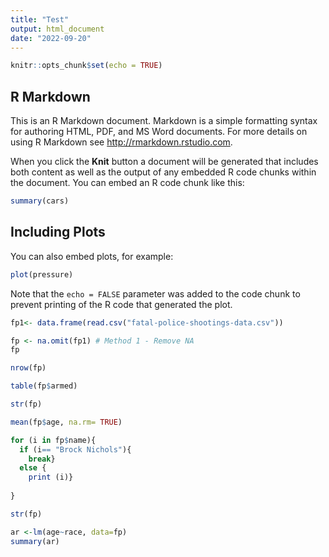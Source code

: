 ---
title: "Test"
output: html_document
date: "2022-09-20"
---

```{r setup, include=FALSE}
knitr::opts_chunk$set(echo = TRUE)
```

## R Markdown

This is an R Markdown document. Markdown is a simple formatting syntax for authoring HTML, PDF, and MS Word documents. For more details on using R Markdown see <http://rmarkdown.rstudio.com>.

When you click the **Knit** button a document will be generated that includes both content as well as the output of any embedded R code chunks within the document. You can embed an R code chunk like this:

```{r cars}
summary(cars)
```

## Including Plots

You can also embed plots, for example:

```{r pressure, echo=FALSE}
plot(pressure)
```

Note that the `echo = FALSE` parameter was added to the code chunk to prevent printing of the R code that generated the plot.

```{r}
fp1<- data.frame(read.csv("fatal-police-shootings-data.csv"))
```

```{r}
fp <- na.omit(fp1) # Method 1 - Remove NA
fp

```


```{r}
nrow(fp)

table(fp$armed)
```

```{r}
str(fp)

mean(fp$age, na.rm= TRUE)
```
```{r}
for (i in fp$name){
  if (i== "Brock Nichols"){
    break}
  else {
    print (i)}
  
} 

str(fp)
```
```{r}
ar <-lm(age~race, data=fp)
summary(ar)
```

